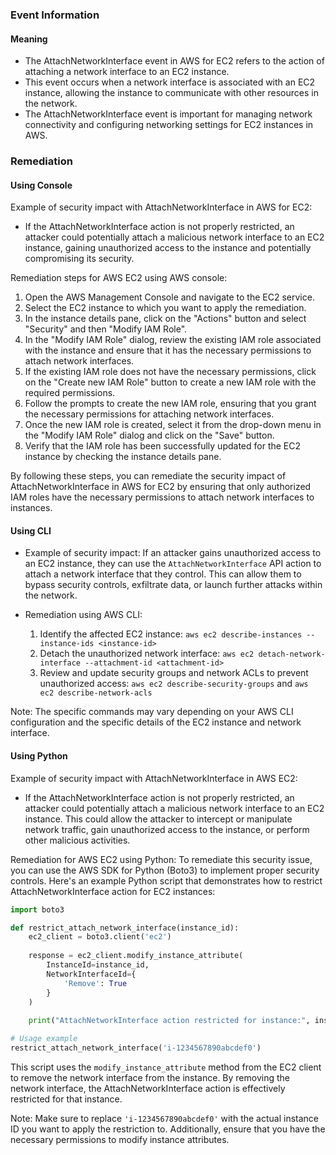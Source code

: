 
### Event Information

#### Meaning

- The AttachNetworkInterface event in AWS for EC2 refers to the action of attaching a network interface to an EC2 instance.
- This event occurs when a network interface is associated with an EC2 instance, allowing the instance to communicate with other resources in the network.
- The AttachNetworkInterface event is important for managing network connectivity and configuring networking settings for EC2 instances in AWS.

### Remediation

#### Using Console

Example of security impact with AttachNetworkInterface in AWS for EC2:
- If the AttachNetworkInterface action is not properly restricted, an attacker could potentially attach a malicious network interface to an EC2 instance, gaining unauthorized access to the instance and potentially compromising its security.

Remediation steps for AWS EC2 using AWS console:
1. Open the AWS Management Console and navigate to the EC2 service.
2. Select the EC2 instance to which you want to apply the remediation.
3. In the instance details pane, click on the "Actions" button and select "Security" and then "Modify IAM Role".
4. In the "Modify IAM Role" dialog, review the existing IAM role associated with the instance and ensure that it has the necessary permissions to attach network interfaces.
5. If the existing IAM role does not have the necessary permissions, click on the "Create new IAM Role" button to create a new IAM role with the required permissions.
6. Follow the prompts to create the new IAM role, ensuring that you grant the necessary permissions for attaching network interfaces.
7. Once the new IAM role is created, select it from the drop-down menu in the "Modify IAM Role" dialog and click on the "Save" button.
8. Verify that the IAM role has been successfully updated for the EC2 instance by checking the instance details pane.

By following these steps, you can remediate the security impact of AttachNetworkInterface in AWS for EC2 by ensuring that only authorized IAM roles have the necessary permissions to attach network interfaces to instances.

#### Using CLI

- Example of security impact: If an attacker gains unauthorized access to an EC2 instance, they can use the `AttachNetworkInterface` API action to attach a network interface that they control. This can allow them to bypass security controls, exfiltrate data, or launch further attacks within the network.

- Remediation using AWS CLI:
  1. Identify the affected EC2 instance: `aws ec2 describe-instances --instance-ids <instance-id>`
  2. Detach the unauthorized network interface: `aws ec2 detach-network-interface --attachment-id <attachment-id>`
  3. Review and update security groups and network ACLs to prevent unauthorized access: `aws ec2 describe-security-groups` and `aws ec2 describe-network-acls`

Note: The specific commands may vary depending on your AWS CLI configuration and the specific details of the EC2 instance and network interface.

#### Using Python

Example of security impact with AttachNetworkInterface in AWS EC2:
- If the AttachNetworkInterface action is not properly restricted, an attacker could potentially attach a malicious network interface to an EC2 instance. This could allow the attacker to intercept or manipulate network traffic, gain unauthorized access to the instance, or perform other malicious activities.

Remediation for AWS EC2 using Python:
To remediate this security issue, you can use the AWS SDK for Python (Boto3) to implement proper security controls. Here's an example Python script that demonstrates how to restrict AttachNetworkInterface action for EC2 instances:

```python
import boto3

def restrict_attach_network_interface(instance_id):
    ec2_client = boto3.client('ec2')
    
    response = ec2_client.modify_instance_attribute(
        InstanceId=instance_id,
        NetworkInterfaceId={
            'Remove': True
        }
    )
    
    print("AttachNetworkInterface action restricted for instance:", instance_id)

# Usage example
restrict_attach_network_interface('i-1234567890abcdef0')
```

This script uses the `modify_instance_attribute` method from the EC2 client to remove the network interface from the instance. By removing the network interface, the AttachNetworkInterface action is effectively restricted for that instance.

Note: Make sure to replace `'i-1234567890abcdef0'` with the actual instance ID you want to apply the restriction to. Additionally, ensure that you have the necessary permissions to modify instance attributes.

